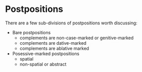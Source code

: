 # Postpositions

There are a few sub-divisions of postpositions worth discussing:

- Bare postpositions
    - complements are non-case-marked or genitive-marked
    - complements are dative-marked
    - complements are ablative marked
- Posessive-marked postpositions
    - spatial
    - non-spatial or abstract
